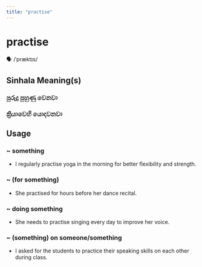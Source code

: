 ```yaml
---
title: "practise"
---
```


# practise

🗣️ /ˈpræktɪs/

## Sinhala Meaning(s)

### පුරුදු පුහුණු වෙනවා
### ක්‍රියාවෙහි යොදවනවා

## Usage

### ~ something

- I regularly practise yoga in the morning for better flexibility and strength.


### ~ (for something)

- She practised for hours before her dance recital.


### ~ doing something

- She needs to practise singing every day to improve her voice.


### ~ (something) on someone/something

- I asked for the students to practice their speaking skills on each other during class.

